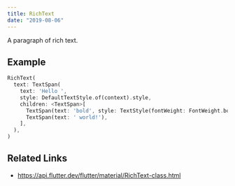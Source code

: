 ```yaml
---
title: RichText
date: "2019-08-06"
---
```


A paragraph of rich text.

## Example

```dart liveslice=RichText
RichText(
  text: TextSpan(
    text: 'Hello ',
    style: DefaultTextStyle.of(context).style,
    children: <TextSpan>[
      TextSpan(text: 'bold', style: TextStyle(fontWeight: FontWeight.bold)),
      TextSpan(text: ' world!'),
    ],
  ),
)
```

## Related Links
- https://api.flutter.dev/flutter/material/RichText-class.html
